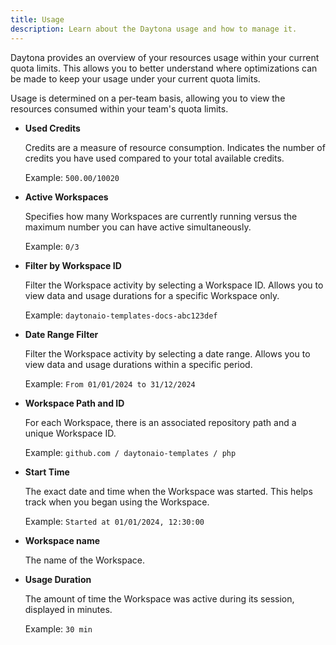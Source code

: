 ```yaml
---
title: Usage
description: Learn about the Daytona usage and how to manage it.
---
```


Daytona provides an overview of your resources usage within your current quota limits. This allows you to better understand where optimizations can be made to keep your usage under your current quota limits.

Usage is determined on a per-team basis, allowing you to view the resources consumed within your team's quota limits.

- **Used Credits**

  Credits are a measure of resource consumption. Indicates the number of credits you have used compared to your total available credits.

  Example: `500.00/10020`

- **Active Workspaces**

  Specifies how many Workspaces are currently running versus the maximum number you can have active simultaneously.

  Example: `0/3`

- **Filter by Workspace ID**

  Filter the Workspace activity by selecting a Workspace ID. Allows you to view data and usage durations for a specific Workspace only.

  Example: `daytonaio-templates-docs-abc123def`

- **Date Range Filter**

  Filter the Workspace activity by selecting a date range. Allows you to view data and usage durations within a specific period.

  Example: `From 01/01/2024 to 31/12/2024`

- **Workspace Path and ID**

  For each Workspace, there is an associated repository path and a unique Workspace ID.

  Example: `github.com / daytonaio-templates / php`

- **Start Time**

  The exact date and time when the Workspace was started. This helps track when you began using the Workspace.

  Example: `Started at 01/01/2024, 12:30:00`

- **Workspace name**

  The name of the Workspace.

- **Usage Duration**

  The amount of time the Workspace was active during its session, displayed in minutes.

  Example: `30 min`